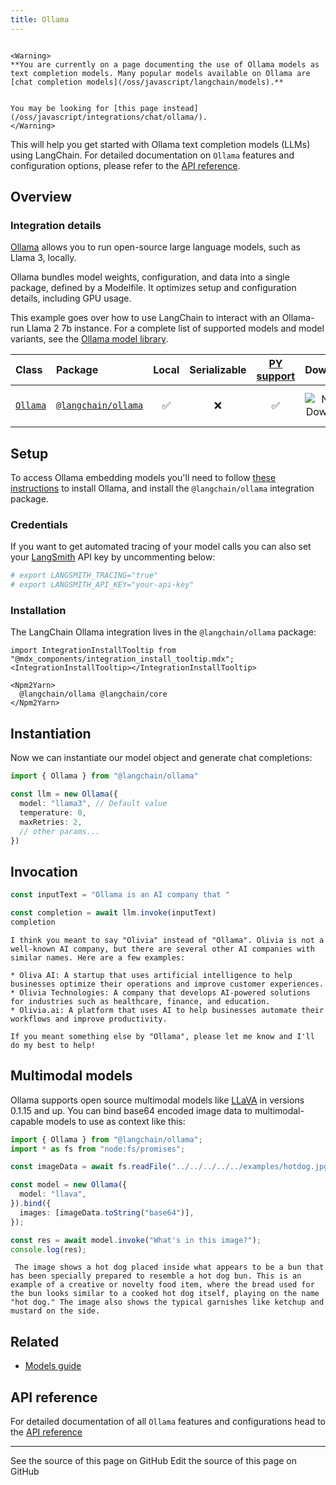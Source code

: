 ```yaml
---
title: Ollama
---
```


```{=mdx}

<Warning>
**You are currently on a page documenting the use of Ollama models as text completion models. Many popular models available on Ollama are [chat completion models](/oss/javascript/langchain/models).**


You may be looking for [this page instead](/oss/javascript/integrations/chat/ollama/).
</Warning>

```

This will help you get started with Ollama text completion models (LLMs) using LangChain. For detailed documentation on `Ollama` features and configuration options, please refer to the [API reference](https://api.js.langchain.com/classes/langchain_ollama.Ollama.html).

## Overview

### Integration details

[Ollama](https://ollama.ai/) allows you to run open-source large language models, such as Llama 3, locally.

Ollama bundles model weights, configuration, and data into a single package, defined by a Modelfile. It optimizes setup and configuration details, including GPU usage.

This example goes over how to use LangChain to interact with an Ollama-run Llama 2 7b instance.
For a complete list of supported models and model variants, see the [Ollama model library](https://github.com/jmorganca/ollama#model-library).

| Class | Package | Local | Serializable | [PY support](https://python.langchain.com/docs/integrations/llms/ollama/) | Downloads | Version |
| :--- | :--- | :---: | :---: |  :---: | :---: | :---: |
| [`Ollama`](https://api.js.langchain.com/classes/langchain_ollama.Ollama.html) | [`@langchain/ollama`](https://npmjs.com/@langchain/ollama) | ✅ | ❌ | ✅ | ![NPM - Downloads](https://img.shields.io/npm/dm/@langchain/ollama?style=flat-square&label=%20&) | ![NPM - Version](https://img.shields.io/npm/v/@langchain/ollama?style=flat-square&label=%20&) |

## Setup

To access Ollama embedding models you'll need to follow [these instructions](https://github.com/jmorganca/ollama) to install Ollama, and install the `@langchain/ollama` integration package.

### Credentials

If you want to get automated tracing of your model calls you can also set your [LangSmith](https://docs.smith.langchain.com/) API key by uncommenting below:

```bash
# export LANGSMITH_TRACING="true"
# export LANGSMITH_API_KEY="your-api-key"
```

### Installation

The LangChain Ollama integration lives in the `@langchain/ollama` package:

```{=mdx}
import IntegrationInstallTooltip from "@mdx_components/integration_install_tooltip.mdx";
<IntegrationInstallTooltip></IntegrationInstallTooltip>

<Npm2Yarn>
  @langchain/ollama @langchain/core
</Npm2Yarn>

```

## Instantiation

Now we can instantiate our model object and generate chat completions:

```typescript
import { Ollama } from "@langchain/ollama"

const llm = new Ollama({
  model: "llama3", // Default value
  temperature: 0,
  maxRetries: 2,
  // other params...
})
```

## Invocation

```typescript
const inputText = "Ollama is an AI company that "

const completion = await llm.invoke(inputText)
completion
```

```output
I think you meant to say "Olivia" instead of "Ollama". Olivia is not a well-known AI company, but there are several other AI companies with similar names. Here are a few examples:

* Oliva AI: A startup that uses artificial intelligence to help businesses optimize their operations and improve customer experiences.
* Olivia Technologies: A company that develops AI-powered solutions for industries such as healthcare, finance, and education.
* Olivia.ai: A platform that uses AI to help businesses automate their workflows and improve productivity.

If you meant something else by "Ollama", please let me know and I'll do my best to help!
```

## Multimodal models

Ollama supports open source multimodal models like [LLaVA](https://ollama.ai/library/llava) in versions 0.1.15 and up.
You can bind base64 encoded image data to multimodal-capable models to use as context like this:

```typescript
import { Ollama } from "@langchain/ollama";
import * as fs from "node:fs/promises";

const imageData = await fs.readFile("../../../../../examples/hotdog.jpg");

const model = new Ollama({
  model: "llava",
}).bind({
  images: [imageData.toString("base64")],
});

const res = await model.invoke("What's in this image?");
console.log(res);
```

```output
 The image shows a hot dog placed inside what appears to be a bun that has been specially prepared to resemble a hot dog bun. This is an example of a creative or novelty food item, where the bread used for the bun looks similar to a cooked hot dog itself, playing on the name "hot dog." The image also shows the typical garnishes like ketchup and mustard on the side.
```

## Related


- [Models guide](/oss/javascript/langchain/models)

## API reference

For detailed documentation of all `Ollama` features and configurations head to the [API reference](https://api.js.langchain.com/classes/langchain_ollama.Ollama.html)

---

<CardGroup cols={2}>
  <Card title="View Source" icon="eye" href="https://github.com/langchain-ai/docs/blob/main/src/oss/javascript/integrations/llms/ollama.mdx">
    See the source of this page on GitHub
  </Card>
  <Card title="Edit Source" icon="pen-to-square" href="https://github.com/langchain-ai/docs/edit/main/src/oss/javascript/integrations/llms/ollama.mdx">
    Edit the source of this page on GitHub
  </Card>
</CardGroup>
